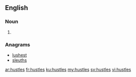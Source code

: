 ==English==

===Noun===
{{head|en}}

# {{plural of|hustle}}

===Anagrams===
* [[lushest#English|lushest]]
* [[sleuths#English|sleuths]]

[[ar:hustles]]
[[fr:hustles]]
[[ku:hustles]]
[[my:hustles]]
[[sv:hustles]]
[[vi:hustles]]